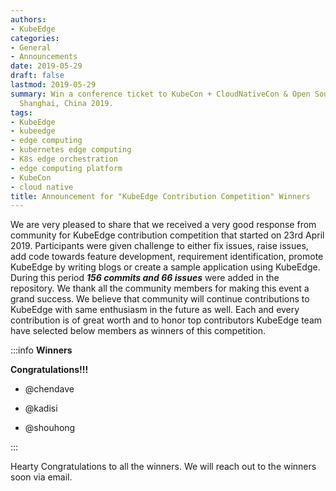 ```yaml
---
authors:
- KubeEdge
categories:
- General
- Announcements
date: 2019-05-29
draft: false
lastmod: 2019-05-29
summary: Win a conference ticket to KubeCon + CloudNativeCon & Open Source Summit,
  Shanghai, China 2019.
tags:
- KubeEdge
- kubeedge
- edge computing
- kubernetes edge computing
- K8s edge orchestration
- edge computing platform
- KubeCon
- cloud native
title: Announcement for "KubeEdge Contribution Competition" Winners
---
```

We are very pleased to share that we received a very good response from community for KubeEdge contribution competition that started on 23rd April 2019. Participants were given challenge to either fix issues, raise issues, add code towards feature development, requirement identification, promote KubeEdge by writing blogs or create a sample application using KubeEdge. During this period ***156 commits and 66 issues*** were added in the repository. We thank all the community members for making this event a grand success. We believe that community will continue contributions to KubeEdge with same enthusiasm in the future as well. Each and every contribution is of great worth and to honor top contributors KubeEdge team have selected below members as winners of this competition.

<!--truncate-->

:::info **Winners**

**Congratulations!!!**

- @chendave

- @kadisi

- @shouhong

:::

Hearty Congratulations to all the winners. We will reach out to the winners soon via email.
